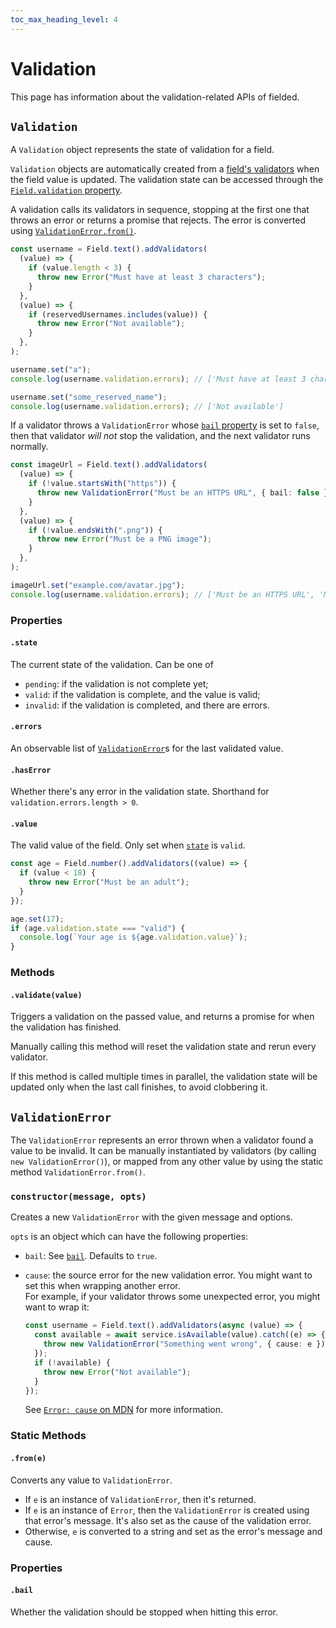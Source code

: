 ```yaml
---
toc_max_heading_level: 4
---
```


# Validation

This page has information about the validation-related APIs of fielded.

## `Validation`

A `Validation` object represents the state of validation for a field.

`Validation` objects are automatically created from a [field's validators](./field.mdx#addvalidatorsvalidators)
when the field value is updated.
The validation state can be accessed through the [`Field.validation` property](./field.mdx#validation).

A validation calls its validators in sequence, stopping at the first one that throws an error
or returns a promise that rejects. The error is converted using [`ValidationError.from()`](#frome).

```ts
const username = Field.text().addValidators(
  (value) => {
    if (value.length < 3) {
      throw new Error("Must have at least 3 characters");
    }
  },
  (value) => {
    if (reservedUsernames.includes(value)) {
      throw new Error("Not available");
    }
  },
);

username.set("a");
console.log(username.validation.errors); // ['Must have at least 3 characters']

username.set("some_reserved_name");
console.log(username.validation.errors); // ['Not available']
```

If a validator throws a `ValidationError` whose [`bail` property](#bail) is set to `false`,
then that validator _will not_ stop the validation, and the next validator runs normally.

```ts
const imageUrl = Field.text().addValidators(
  (value) => {
    if (!value.startsWith("https")) {
      throw new ValidationError("Must be an HTTPS URL", { bail: false });
    }
  },
  (value) => {
    if (!value.endsWith(".png")) {
      throw new Error("Must be a PNG image");
    }
  },
);

imageUrl.set("example.com/avatar.jpg");
console.log(username.validation.errors); // ['Must be an HTTPS URL', 'Must be a PNG image']
```

### Properties

#### `.state`

The current state of the validation. Can be one of

- `pending`: if the validation is not complete yet;
- `valid`: if the validation is complete, and the value is valid;
- `invalid`: if the validation is completed, and there are errors.

#### `.errors`

An observable list of [`ValidationError`](#validationerror)s for the last validated value.

#### `.hasError`

Whether there's any error in the validation state.
Shorthand for `validation.errors.length > 0`.

#### `.value`

The valid value of the field. Only set when [`state`](#state) is `valid`.

```ts
const age = Field.number().addValidators((value) => {
  if (value < 18) {
    throw new Error("Must be an adult");
  }
});

age.set(17);
if (age.validation.state === "valid") {
  console.log(`Your age is ${age.validation.value}`);
}
```

### Methods

#### `.validate(value)`

Triggers a validation on the passed value, and returns a promise for when the validation has finished.

Manually calling this method will reset the validation state and rerun every validator.

If this method is called multiple times in parallel, the validation state will be updated only when
the last call finishes, to avoid clobbering it.

## `ValidationError`

The `ValidationError` represents an error thrown when a validator found a value to be invalid.
It can be manually instantiated by validators (by calling `new ValidationError()`), or mapped from
any other value by using the static method `ValidationError.from()`.

### `constructor(message, opts)`

Creates a new `ValidationError` with the given message and options.

`opts` is an object which can have the following properties:

- `bail`: See [`bail`](#bail). Defaults to `true`.
- `cause`: the source error for the new validation error. You might want to set this when wrapping
  another error.<br/>
  For example, if your validator throws some unexpected error, you might want to wrap it:

  ```ts
  const username = Field.text().addValidators(async (value) => {
    const available = await service.isAvailable(value).catch((e) => {
      throw new ValidationError("Something went wrong", { cause: e });
    });
    if (!available) {
      throw new Error("Not available");
    }
  });
  ```

  See [`Error: cause` on MDN](https://developer.mozilla.org/en-US/docs/Web/JavaScript/Reference/Global_Objects/Error/cause) for more information.

### Static Methods

#### `.from(e)`

Converts any value to `ValidationError`.

- If `e` is an instance of `ValidationError`, then it's returned.
- If `e` is an instance of `Error`, then the `ValidationError` is created using that error's message.
  It's also set as the cause of the validation error.
- Otherwise, `e` is converted to a string and set as the error's message and cause.

### Properties

#### `.bail`

Whether the validation should be stopped when hitting this error.
